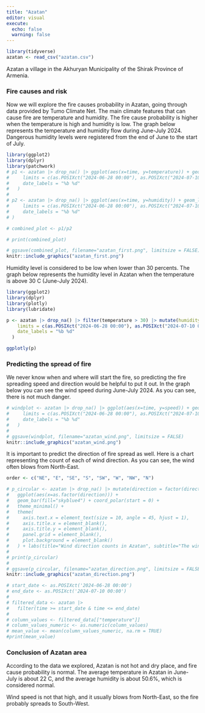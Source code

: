 ```yaml
---
title: "Azatan"
editor: visual
execute:
  echo: false
  warning: false
---
```


```r
library(tidyverse)
azatan <- read_csv("azatan.csv")
```

Azatan a village in the Akhuryan Municipality of the Shirak Province of Armenia.

### Fire causes and risk

Now we will explore the fire causes probability in Azatan, going through data provided by Tumo Climate Net. The main climate features that can cause fire are temperature and humidity. The fire cause probability is higher when the temperature is high and humidity is low. The graph below represents the temperature and humidity flow during June-July 2024. Dangerous humidity levels were registered from the end of June to the start of July.

```r
library(ggplot2)
library(dplyr)
library(patchwork)
# p1 <- azatan |> drop_na() |> ggplot(aes(x=time, y=temperature)) + geom_line(color="darkblue") + geom_smooth(color="white") + theme_minimal() + labs(subtitle="Dangerous humidity levels were registered from the end of June to the start of July", x=NULL, y="Temperatue", title="Temperature and Humidity in Azatan") + scale_x_datetime(
#     limits = c(as.POSIXct("2024-06-28 00:00"), as.POSIXct("2024-07-10 00:00")),
#     date_labels = "%b %d"
#   )
# 
# p2 <- azatan |> drop_na() |> ggplot(aes(x=time, y=humidity)) + geom_line(aes(color=if_else(humidity<30,"too_low", "normal")))+ scale_color_manual(values = c("too_low"="red", normal="orange"), guide="none") + theme_minimal() + labs(x="Time", y="Humidity") + scale_x_datetime(
#     limits = c(as.POSIXct("2024-06-28 00:00"), as.POSIXct("2024-07-10 00:00")),
#     date_labels = "%b %d"
# )

# combined_plot <- p1/p2

# print(combined_plot)

# ggsave(combined_plot, filename="azatan_first.png", limitsize = FALSE)
knitr::include_graphics("azatan_first.png")
```

Humidity level is considered to be low when lower than 30 percents. The graph below represents the humidity level in Azatan when the temperature is above 30 C (June-July 2024).

```r
library(ggplot2)
library(dplyr)
library(plotly)
library(lubridate)

p <- azatan |> drop_na() |> filter(temperature > 30) |> mutate(humidity_level = factor(if_else(humidity < 30, "Too low", "Normal"))) |> ggplot(aes(x = time, y = temperature, alpha = 0.5)) + geom_point(aes(color = humidity_level)) + scale_color_manual(values = c("Too low" = "firebrick1", "Normal" = "steelblue1")) + theme_bw() + labs(title="Humidity level in Azatan", subtitle="Humidity levels are lower than normal", color = "Humidity level", x = "Time", y = "Temperature") + scale_alpha_continuous(guide = "none") + scale_x_datetime(
    limits = c(as.POSIXct("2024-06-28 00:00"), as.POSIXct("2024-07-10 00:00")),
    date_labels = "%b %d"
  )

ggplotly(p)

```

### Predicting the spread of fire

We never know when and where will start the fire, so predicting the fire spreading speed and direction would be helpful to put it out. In the graph below you can see the wind speed during June-July 2024. As you can see, there is not much danger.

```r
# windplot <- azatan |> drop_na() |> ggplot(aes(x=time, y=speed)) + geom_jitter(aes(color=if_else(speed<15,"normal", "too_high"), alpha=0.5))+ scale_color_manual(values = c("normal"="black", too_high="darkred"), labels=c("normal"="Normal Speed", "too_high"="High Speed")) + scale_alpha_continuous(guide = "none") + geom_smooth(color="white") + theme_minimal() + labs(title="Wind speed in Azatan", x ="Time", y="Speed", color="Wind speed") + scale_x_datetime(
#     limits = c(as.POSIXct("2024-06-28 00:00"), as.POSIXct("2024-07-10 00:00")),
#     date_labels = "%b %d"
#   )
# 
# ggsave(windplot, filename="azatan_wind.png", limitsize = FALSE)
knitr::include_graphics("azatan_wind.png")
```

It is important to predict the direction of fire spread as well. Here is a chart representing the count of each of wind direction. As you can see, the wind often blows from North-East.

```r
order <- c("NE", "E", "SE", "S", "SW", "W", "NW", "N")

# p_circular <- azatan |> drop_na() |> mutate(direction = factor(direction, levels = order)) |>
#   ggplot(aes(x=as.factor(direction))) + 
#   geom_bar(fill="skyblue4") + coord_polar(start = 0) +
#   theme_minimal() +
#   theme(
#     axis.text.x = element_text(size = 10, angle = 45, hjust = 1),
#     axis.title.x = element_blank(),  
#     axis.title.y = element_blank(), 
#     panel.grid = element_blank(),
#     plot.background = element_blank()
#   ) + labs(title="Wind direction counts in Azatan", subtitle="The wind often blows from North-East")
# 
# print(p_circular) 
# 
# ggsave(p_circular, filename="azatan_direction.png", limitsize = FALSE)
knitr::include_graphics("azatan_direction.png")

# start_date <- as.POSIXct('2024-06-28 00:00')
# end_date <- as.POSIXct('2024-07-10 00:00')
# 
# filtered_data <- azatan |>
#   filter(time >= start_date & time <= end_date)
# 
# column_values <- filtered_data[["temperature"]]
# column_values_numeric <- as.numeric(column_values)
# mean_value <- mean(column_values_numeric, na.rm = TRUE)
#print(mean_value)
```

### Conclusion of Azatan area

According to the data we explored, Azatan is not hot and dry place, and fire cause probability is normal. The average temperature in Azatan in June-July is about 22 C, and the average humidity is about 50.6%, which is considered normal.

Wind speed is not that high, and it usually blows from North-East, so the fire probably spreads to South-West.

